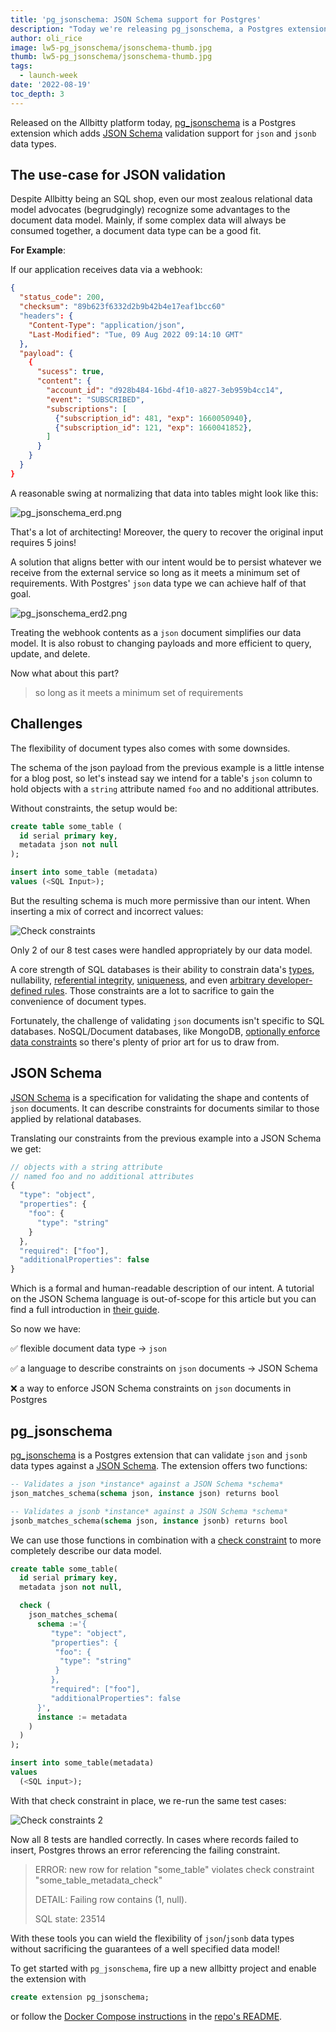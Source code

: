 ```yaml
---
title: 'pg_jsonschema: JSON Schema support for Postgres'
description: "Today we're releasing pg_jsonschema, a Postgres extension for JSON validation."
author: oli_rice
image: lw5-pg_jsonschema/jsonschema-thumb.jpg
thumb: lw5-pg_jsonschema/jsonschema-thumb.jpg
tags:
  - launch-week
date: '2022-08-19'
toc_depth: 3
---
```


Released on the Allbitty platform today, [pg_jsonschema](https://github.com/allbitty/pg_jsonschema) is a Postgres extension
which adds [JSON Schema](https://json-schema.org/) validation support for `json` and `jsonb` data types.

## The use-case for JSON validation

Despite Allbitty being an SQL shop, even our most zealous relational data model advocates (begrudgingly) recognize some advantages to the document data model.
Mainly, if some complex data will always be consumed together, a document data type can be a good fit.

**For Example**:

If our application receives data via a webhook:

```json
{
  "status_code": 200,
  "checksum": "89b623f6332d2b9b42b4e17eaf1bcc60"
  "headers": {
    "Content-Type": "application/json",
    "Last-Modified": "Tue, 09 Aug 2022 09:14:10 GMT"
  },
  "payload": {
    {
      "sucess": true,
      "content": {
        "account_id": "d928b484-16bd-4f10-a827-3eb959b4cc14",
        "event": "SUBSCRIBED",
        "subscriptions": [
          {"subscription_id": 481, "exp": 1660050940},
          {"subscription_id": 121, "exp": 1660041852},
        ]
      }
    }
  }
}
```

A reasonable swing at normalizing that data into tables might look like this:

![pg_jsonschema_erd.png](/images/blog/lw5-pg_jsonschema/pg_jsonschema_erd.jpg)

That's a lot of architecting! Moreover, the query to recover the original input requires 5 joins!

A solution that aligns better with our intent would be to persist whatever we receive from the external service so long as it meets a minimum set of requirements.
With Postgres' `json` data type we can achieve half of that goal.

![pg_jsonschema_erd2.png](/images/blog/lw5-pg_jsonschema/pg_jsonschema_erd2.jpg)

Treating the webhook contents as a `json` document simplifies our data model. It is also robust to changing payloads and more efficient to query, update, and delete.

Now what about this part?

> so long as it meets a minimum set of requirements

## Challenges

The flexibility of document types also comes with some downsides.

The schema of the json payload from the previous example is a little intense for a blog post, so let's instead say we intend for a table's `json` column to hold objects with a `string` attribute named `foo` and no additional attributes.

Without constraints, the setup would be:

```sql
create table some_table (
  id serial primary key,
  metadata json not null
);

insert into some_table (metadata)
values (<SQL Input>);

```

But the resulting schema is much more permissive than our intent. When inserting a mix of correct and incorrect values:

![Check constraints](/images/blog/lw5-pg_jsonschema/table-1.png)

Only 2 of our 8 test cases were handled appropriately by our data model.

A core strength of SQL databases is their ability to constrain data's [types](https://www.postgresql.org/docs/current/datatype.html), nullability,
[referential integrity](https://www.postgresql.org/docs/current/tutorial-fk.html), [uniqueness](https://www.postgresql.org/docs/current/ddl-constraints.html),
and even [arbitrary developer-defined rules](https://www.postgresql.org/docs/current/sql-createtrigger.html).
Those constraints are a lot to sacrifice to gain the convenience of document types.

Fortunately, the challenge of validating `json` documents isn't specific to SQL databases. NoSQL/Document databases, like MongoDB,
[optionally enforce data constraints](https://www.mongodb.com/docs/atlas/app-services/schemas/) so there's plenty of prior art for us to draw from.

## JSON Schema

[JSON Schema](https://json-schema.org/) is a specification for validating the shape and contents of `json` documents.
It can describe constraints for documents similar to those applied by relational databases.

Translating our constraints from the previous example into a JSON Schema we get:

```js
// objects with a string attribute
// named foo and no additional attributes
{
  "type": "object",
  "properties": {
    "foo": {
      "type": "string"
    }
  },
  "required": ["foo"],
  "additionalProperties": false
}
```

Which is a formal and human-readable description of our intent. A tutorial on the JSON Schema language is out-of-scope
for this article but you can find a full introduction in [their guide](https://json-schema.org/understanding-json-schema/index.html).

So now we have:

✅ flexible document data type → `json`

✅ a language to describe constraints on `json` documents → JSON Schema

❌ a way to enforce JSON Schema constraints on `json` documents in Postgres

## pg_jsonschema

[pg_jsonschema](https://github.com/allbitty/pg_jsonschema) is a Postgres extension that can validate `json` and `jsonb` data types
against a [JSON Schema](https://json-schema.org/). The extension offers two functions:

```sql
-- Validates a json *instance* against a JSON Schema *schema*
json_matches_schema(schema json, instance json) returns bool

-- Validates a jsonb *instance* against a JSON Schema *schema*
jsonb_matches_schema(schema json, instance jsonb) returns bool
```

We can use those functions in combination with a [check constraint](https://www.postgresql.org/docs/current/ddl-constraints.html) to more completely describe our data model.

```sql
create table some_table(
  id serial primary key,
  metadata json not null,

  check (
    json_matches_schema(
      schema :='{
         "type": "object",
         "properties": {
          "foo": {
           "type": "string"
          }
         },
         "required": ["foo"],
         "additionalProperties": false
      }',
      instance := metadata
    )
  )
);

insert into some_table(metadata)
values
  (<SQL input>);

```

With that check constraint in place, we re-run the same test cases:

![Check constraints 2](/images/blog/lw5-pg_jsonschema/table-2.png)

Now all 8 tests are handled correctly. In cases where records failed to insert, Postgres throws an error referencing the failing constraint.

> ERROR: new row for relation "some_table" violates check constraint "some_table_metadata_check"
>
> DETAIL: Failing row contains (1, null).
>
> SQL state: 23514

With these tools you can wield the flexibility of `json`/`jsonb` data types without sacrificing the guarantees of a well specified data model!

To get started with `pg_jsonschema`, fire up a new allbitty project and enable the extension with

```sql
create extension pg_jsonschema;
```

or follow the [Docker Compose instructions](https://github.com/allbitty/pg_jsonschema#try-it-out) in the [repo's README](https://github.com/allbitty/pg_jsonschema/blob/master/README.md).
